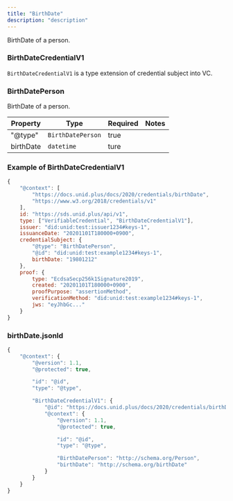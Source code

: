 ```yaml
---
title: "BirthDate"
description: "description"
---
```


BirthDate of a person.

### BirthDateCredentialV1

`BirthDateCredentialV1` is a type extension of credential subject into VC.

### BirthDatePerson
BirthDate of a person.

| Property | Type | Required | Notes |
| ---- | ---- | ---- | ---- |
| "@type" | `BirthDatePerson` | true ||
| birthDate | `datetime` | ture ||

### Example of BirthDateCredentialV1

```js
{
    "@context": [
        "https://docs.unid.plus/docs/2020/credentials/birthDate",
        "https://www.w3.org/2018/credentials/v1"
    ],
    id: "https://sds.unid.plus/api/v1",
    type: ["VerifiableCredential", "BirthDateCredentialV1"],
    issuer: "did:unid:test:issuer1234#keys-1",
    issuanceDate: "20201101T180000+0900",
    credentialSubject: {
        "@type": "BirthDatePerson",
        "@id": "did:unid:test:example1234#keys-1",
        birthDate: "19801212"
    },
    proof: {
        type: "EcdsaSecp256k1Signature2019",
        created: "20201101T180000+0900",
        proofPurpose: "assertionMethod",
        verificationMethod: "did:unid:test:example1234#keys-1",
        jws: "eyJhbGc..."
    }
}
```

### birthDate.jsonld

```js
{
    "@context": {
        "@version": 1.1,
        "@protected": true,

        "id": "@id",
        "type": "@type",

        "BirthDateCredentialV1": {
            "@id": "https://docs.unid.plus/docs/2020/credentials/birthDate#BirthDateCredentialV1",
            "@context": {
                "@version": 1.1,
                "@protected": true,

                "id": "@id",
                "type": "@type",

                "BirthDatePerson": "http://schema.org/Person",
                "birthDate": "http://schema.org/birthDate"
            }
        }
    }
}
```
